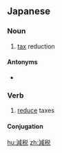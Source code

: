 ==Japanese==
{{ja-kanjitab|げん|ぜい|yomi=on}}

===Noun===
{{ja-noun|げんぜい}}

# [[tax]] reduction

====Antonyms====
* {{ja-r|増税|ぞうぜい}}

===Verb===
{{ja-verb-suru|tr=both|げんぜい}}

# [[reduce]] taxes

====Conjugation====
{{ja-suru|げんぜい}}

[[hu:減税]]
[[zh:減税]]